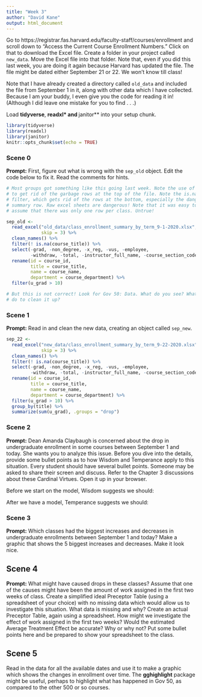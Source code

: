 ```yaml
---
title: "Week 3"
author: "David Kane"
output: html_document
---
```


Go to https://registrar.fas.harvard.edu/faculty-staff/courses/enrollment and scroll down to "Access the Current Course Enrollment Numbers." Click on that to download the Excel file. Create a folder in your project called `new_data`. Move the Excel file into that folder. Note that, even if you did this last week, you are doing it again because Harvard has updated the file. The file might be dated either September 21 or 22. We won't know till class!

Note that I have already created a directory called `old_data` and included the file from September 1 in it, along with other data which I have collected. Because I am your buddy, I even give you the code for reading it in! (Although I did leave one mistake for you to find . . .)

Load **tidyverse**, **readxl* and **janitor** into your setup chunk.

```r
library(tidyverse)
library(readxl)
library(janitor)
knitr::opts_chunk$set(echo = TRUE)
```


### Scene 0

**Prompt:**  First, figure out what is wrong with the `sep_old` object. Edit the code below to fix it. Read the comments for hints.

```r
# Most groups got something like this going last week. Note the use of skip = 3
# to get rid of the garbage rows at the top of the file. Note the is.na()
# filter, which gets rid of the rows at the bottom, especially the dangerous
# summary row. Raw excel sheets are dangerous! Note that it was easy to naively
# assume that there was only one row per class. Untrue!

sep_old <- 
  read_excel("old_data/class_enrollment_summary_by_term_9-1-2020.xlsx", 
             skip = 3) %>% 
  clean_names() %>% 
  filter(! is.na(course_title)) %>% 
  select(-grad, -non_degree, -x_reg, -vus, -employee, 
         -withdraw, -total, -instructor_full_name, -course_section_code) %>%
  rename(id = course_id,
         title = course_title,
         name = course_name,
         department = course_department) %>% 
  filter(u_grad > 10)

# But this is not correct! Look for Gov 50: Data. What do you see? What can you
# do to clean it up?
```


### Scene 1

**Prompt:** Read in and clean the new data, creating an object called `sep_new`. 

```r

sep_22 <- 
  read_excel("new_data/class_enrollment_summary_by_term_9-22-2020.xlsx", 
             skip = 3) %>% 
  clean_names() %>% 
  filter(! is.na(course_title)) %>% 
  select(-grad, -non_degree, -x_reg, -vus, -employee, 
         -withdraw, -total, -instructor_full_name, -course_section_code) %>%
  rename(id = course_id,
         title = course_title,
         name = course_name,
         department = course_department) %>% 
  filter(u_grad > 10) %>%
  group_by(title) %>%
  summarize(sum(u_grad), .groups = "drop")

```

### Scene 2

**Prompt:** Dean Amanda Claybaugh is concerned about the drop in undergraduate enrollment in some courses between September 1 and today. She wants you to analyze this issue. Before you dive into the details, provide some bullet points as to how Wisdom and Temperance apply to this situation. Every student should have several bullet points. Someone may be asked to share their screen and discuss. Refer to the Chapter 3 discussions about these Cardinal Virtues. Open it up in your browser.


Before we start on the model, Wisdom suggests we should:




After we have a model, Temperance suggests we should:



### Scene 3

**Prompt:** Which classes had the biggest increases and decreases in undergraduate enrollments between September 1 and today? Make a graphic that shows the 5 biggest increases and decreases. Make it look nice.





## Scene 4

**Prompt:**  What might have caused drops in these classes? Assume that one of the causes might have been the amount of work assigned in the first two weeks of class. Create a simplified ideal Preceptor Table (using a spreadsheet of your choice) with no missing data which would allow us to investigate this situation. What data is missing and why? Create an actual Preceptor Table, again using a spreadsheet. How might we investigate the effect of work assigned in the first two weeks? Would the estimated Average Treatment Effect be accurate? Why or why not? Put some bullet points here and be prepared to show your spreadsheet to the class.


## Scene 5

Read in the data for all the available dates and use it to make a graphic which shows the changes in enrollment over time. The **gghighlight** package might be useful, perhaps to highlight what has happened in Gov 50, as compared to the other 500 or so courses.


